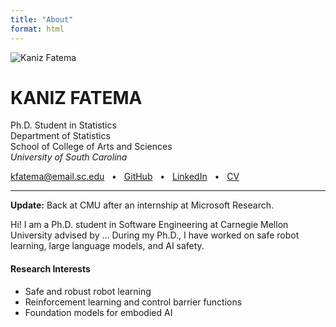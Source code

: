 ```yaml
---
title: "About"
format: html
---
```


<div class="container">
<div class="row align-items-start mb-4">
<div class="col-md-3 text-center">
<!-- Profile photo -->
<img src="images/kaniz_profile.jpg" alt="Kaniz Fatema" class="profile-photo img-fluid">
</div>

<div class="col-md-9">
<h1><strong>KANIZ</strong> FATEMA</h1>

<p class="lead">
Ph.D. Student in Statistics<br>
Department of Statistics <br> 
School of College of Arts and Sciences<br>
<em>University of South Carolina</em>
</p>

<p>
<strong> </strong>
<a href="mailto:kfatema@email.sc.edu">kfatema@email.sc.edu</a>
&nbsp; • &nbsp;
<a href="https://github.com/Kaniz461/kfatemaa" target="_blank">GitHub</a>
&nbsp; • &nbsp;
<a href="https://www.linkedin.com/in/kaniz-fatema-229186228/" target="_blank">LinkedIn</a>
&nbsp; • &nbsp;
<a href="files/kaniz_resume.pdf" target="_blank">CV</a>
</p>
</div>
</div>

<hr>

<div class="row">
<div class="col-12">
<p><strong>Update:</strong> Back at CMU after an internship at Microsoft Research.</p>

<p>
Hi! I am a Ph.D. student in Software Engineering at Carnegie Mellon University advised by ...
During my Ph.D., I have worked on safe robot learning, large language models, and AI safety.
</p>

<h4>Research Interests</h4>
<ul>
<li>Safe and robust robot learning</li>
<li>Reinforcement learning and control barrier functions</li>
<li>Foundation models for embodied AI</li>
</ul>
</div>
</div>
</div>
